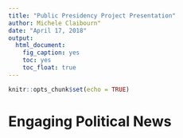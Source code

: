 ```yaml
---
title: "Public Presidency Project Presentation"
author: Michele Claibourn"
date: "April 17, 2018"
output: 
  html_document: 
    fig_caption: yes
    toc: yes
    toc_float: true
---
```


```r
knitr::opts_chunk$set(echo = TRUE)
```

# Engaging Political News

